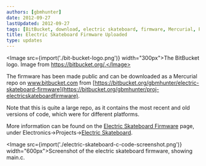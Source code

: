 ```yaml
---
authors: [gbmhunter]
date: 2012-09-27
lastUpdated: 2012-09-27
tags: [BitBucket, download, electric skateboard, firmware, Mercurial, PSoC, repository]
title: Electric Skateboard Firmware Uploaded
type: updates
---
```


<Image src={import('./bit-bucket-logo.png')} width="300px">The BitBucket logo. Image from https://bitbucket.org/.</Image>

The firmware has been made public and can be downloaded as a Mercurial repo on www.bitbucket.com from [https://bitbucket.org/gbmhunter/electric-skateboard-firmware](https://bitbucket.org/gbmhunter/proj-electricskateboardfirmware).

Note that this is quite a large repo, as it contains the most recent and old versions of code, which were for different platforms.

More information can be found on the [Electric Skateboard Firmware](/electronics/projects/electric-skateboard/electric-skateboard-firmware) page, under Electronics->Projects->[Electric Skateboard](/electronics/projects/electric-skateboard).

<Image src={import('./electric-skateboard-c-code-screenshot.png')} width="600px">Screenshot of the electric skateboard firmware, showing main.c.</Image>

